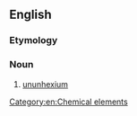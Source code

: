 ==English==

===Etymology===
{{prefix|en|eka|polonium}}

===Noun===
{{en-noun|-}}

# [[ununhexium]]

[[Category:en:Chemical elements]]
